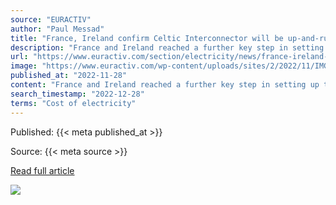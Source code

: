 ```yaml
---
source: "EURACTIV"
author: "Paul Messad"
title: "France, Ireland confirm Celtic Interconnector will be up-and-running in 2027"
description: "France and Ireland reached a further key step in setting up the Celtic Interconnector, an underwater electricity cable linking the Irish grid to the continent by 2027, Ireland's Environment Minister Eamon Ryan announced in Paris last week."
url: "https://www.euractiv.com/section/electricity/news/france-ireland-confirm-celtic-interconnector-will-be-up-and-running-in-2027/"
image: "https://www.euractiv.com/wp-content/uploads/sites/2/2022/11/IMG_9370-800x450.jpg"
published_at: "2022-11-28"
content: "France and Ireland reached a further key step in setting up the Celtic Interconnector, an underwater electricity cable linking the Irish grid to the continent by 2027, Ireland’s Environment Minister … [+4681 chars]"
search_timestamp: "2022-12-28"
terms: "Cost of electricity"
---
```



Published: {{< meta published_at >}}


Source: {{< meta source >}}


[Read full article]({{< meta url >}})



![](`r rmarkdown::metadata$image[1]`)
